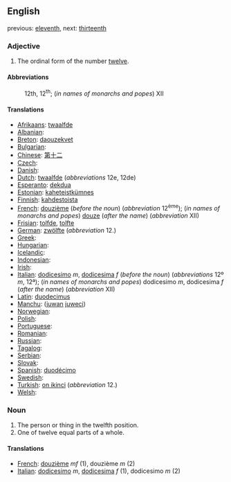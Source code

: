 ==English==

previous: [[eleventh]], next: [[thirteenth]]

===Adjective===

# The ordinal form of the number [[twelve]].

====Abbreviations====
:12th, 12<sup>th</sup>; (''in names of monarchs and popes'') XII

====Translations====

* [[Afrikaans]]: [[twaalfde]]
* [[Albanian]]: [[]]
* [[Breton]]: [[daouzekvet]]
* [[Bulgarian]]: [[]]
* [[Chinese]]: [[第]][[十]][[二]]
* [[Czech]]: [[]]
* [[Danish]]: [[]]
* [[Dutch]]: [[twaalfde]] (''abbreviations'' 12e, 12de)
* [[Esperanto]]: [[dekdua]]
* [[Estonian]]: [[kaheteistkümnes]]
* [[Finnish]]: [[kahdestoista]]
* [[French]]: [[douzième]] (''before the noun'') (''abbreviation'' 12<sup>ème</sup>); (''in names of monarchs and popes'') [[douze]] (''after the name'') (''abbreviation'' XII)
* [[Frisian]]: [[tolfde]], [[tolfte]]
* [[German]]: [[zwölfte]] (''abbreviation'' 12.)
* [[Greek]]: [[]]
* [[Hungarian]]: [[]]
* [[Icelandic]]: [[]]
* [[Indonesian]]: [[]]
* [[Irish]]: [[]]
* [[Italian]]: [[dodicesimo]] ''m'', [[dodicesima]] ''f'' (''before the noun'') (''abbreviations'' 12º ''m'', 12ª); (''in names of monarchs and popes'') dodicesimo ''m'', dodicesima ''f'' (''after the name'') (''abbreviation'' XII)
* [[Latin]]: [[duodecimus]]
* [[Manchu]]: ([[juwan]] [[juweci]])
* [[Norwegian]]: [[]]
* [[Polish]]: [[]]
* [[Portuguese]]: [[]]
* [[Romanian]]: [[]]
* [[Russian]]: [[]]
* [[Tagalog]]: [[]]
* [[Serbian]]: [[]]
* [[Slovak]]: [[]]
* [[Spanish]]: [[duodécimo]]
* [[Swedish]]: [[]]
* [[Turkish]]: [[on ikinci]] (''abbreviation'' 12.)
* [[Welsh]]: [[]]

===Noun===

#The person or thing in the twelfth position.
#One of twelve equal parts of a whole.

====Translations====

*[[French]]: [[douzième]] ''mf'' (1), douzième ''m'' (2)
*[[Italian]]: [[dodicesimo]] ''m'', [[dodicesima]] ''f'' (1), dodicesimo ''m'' (2)